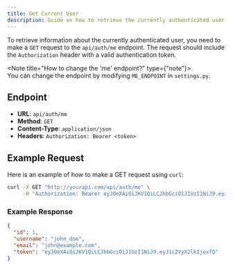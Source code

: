 ```yaml
---
title: Get Current User
description: Guide on how to retrieve the currently authenticated user via the API endpoint `api/auth/me`.
---
```


To retrieve information about the currently authenticated user, you need to make a `GET` request to the `api/auth/me` endpoint. The request should include the `Authorization` header with a valid authentication token.

<Note title="How to change the 'me' endpoint?" type={"note"}>
    <br/>
    You can change the endpoint by modifying `ME_ENDPOINT` in `settings.py`.
</Note>

## Endpoint

- **URL**: `api/auth/me`
- **Method**: `GET`
- **Content-Type**: `application/json`
- **Headers**: `Authorization: Bearer <token>`

## Example Request

Here is an example of how to make a GET request using `curl`:

```sh
curl -X GET "http://yourapi.com/api/auth/me" \
     -H "Authorization: Bearer eyJ0eXAiOiJKV1QiLCJhbGciOiJIUzI1NiJ9.eyJ1c2VyX2lkIjoxfQ"
```

### Example Response

```json
{
  "id": 1,
  "username": "john_doe",
  "email": "john@example.com",
  "token": "eyJ0eXAiOiJKV1QiLCJhbGciOiJIUzI1NiJ9.eyJ1c2VyX2lkIjoxfQ"
}
```